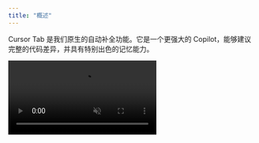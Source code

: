 ```yaml
---
title: "概述"
---
```


Cursor Tab 是我们原生的自动补全功能。它是一个更强大的 Copilot，能够建议完整的代码差异，并具有特别出色的记忆能力。

<Frame>
  <video src="/images/cpp/cpp-full-video.mp4" autoPlay loop muted playsInline />
</Frame>

由自定义模型驱动，Cursor Tab 可以：

* 在光标周围提供编辑建议，而不仅仅是插入额外的代码。
* 同时修改多行代码。
* 根据您最近的更改和代码检查错误提供建议。

免费用户可以免费获得 2000 次建议。专业版和商业版用户可以获得无限次建议。

### 用户界面

当 Cursor 仅添加额外文本时，补全内容会以灰色文本显示。如果建议修改现有代码，
它将在当前行的右侧显示为差异弹出框。

<Frame className="flex items-stretch justify-center">
  <img src="/images/cpp/ghost-text-example.png" className="h-full object-cover"/>
  <img src="/images/cpp/preview-box-example.png" className="h-full object-cover"/>
</Frame>

您可以按 `Tab` 键接受建议，或按 `Esc` 键拒绝。要逐字接受建议，请按 `Ctrl/⌘ →`。
要拒绝建议，只需继续输入，或使用 `Escape` 取消/隐藏建议。

每次按键或光标移动时，Cursor 都会尝试根据您最近的更改提供建议。但是，Cursor 不会总是显示建议；有时模型会预测不需要进行任何更改。

Cursor 可以修改光标当前行上方一行到下方两行的内容。

### 切换功能

要开启或关闭此功能，请将鼠标悬停在应用程序右下角状态栏的 "Cursor Tab" 图标上。